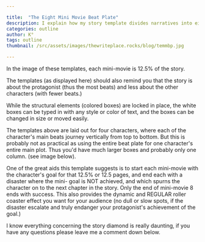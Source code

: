 ```yaml
---

title:  "The Eight Mini Movie Beat Plate"
description: I explain how my story template divides narratives into eight mini-movies, each representing 12.5% of the total story. Each mini-movie should start with a clear character goal and end with a disaster that propels the story forward, creating a consistent roller-coaster effect for readers. While the template can accommodate multiple character arcs, it's often more practical to focus on one character's complete journey. This structure helps maintain narrative momentum by ensuring regular dramatic beats and escalating stakes.
categories: outline
author: K°
tags: outline
thumbnail: /src/assets/images/thewriteplace.rocks/blog/temmbp.jpg

---
```


<LightboxGallery>
    <GalleryEntry src="/src/assets/images/thewriteplace.rocks/blog/temmbp.jpg" alt="Beats " />
    <GalleryEntry src="/src/assets/images/thewriteplace.rocks/blog/beats1.jpg" alt="Beats 1" />
    <GalleryEntry src="/src/assets/images/thewriteplace.rocks/blog/beats2.jpg" alt="Beats 2" />
</LightboxGallery>

In the image of these templates, each mini-movie is 12.5% of the story.

The templates (as displayed here) should also remind you that the story is about the protagonist (thus the most beats) and less about the other characters (with fewer beats.)

While the structural elements (colored boxes) are locked in place, the white boxes can be typed in with any style or color of text, and the boxes can be changed in size or moved easily.

The templates above are laid out for four characters, where each of the character's main beats journey vertically from top to bottom. But this is probably not as practical as using the entire beat plate for one character's entire main plot. Thus you'd have much larger boxes and probably only one column. (see image below).

One of the great aids this template suggests is to start each mini-movie with the character's goal for that 12.5% or 12.5 pages, and end each with a disaster where the mini- goal is NOT achieved, and which spurns the character on to the next chapter in the story. Only the end of mini-movie 8 ends with success. This also provides the dynamic and REGULAR roller coaster effect you want for your audience (no dull or slow spots, if the disaster escalate and truly endanger your protagonist's achievement of the goal.)

I know everything concerning the story diamond is really daunting, if you have any questions please leave me a comment down below.

